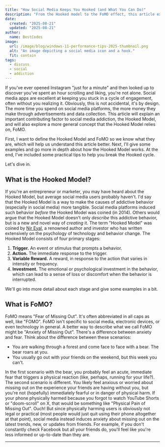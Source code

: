 ```yaml
---
title: "How Social Media Keeps You Hooked (and What You Can Do)"
description: "From the Hooked model to the FoMO effect, this article explores the psychology behind social media addiction and provides practical tips for overcoming it."
date:
  created: "2025-08-21"
  updated: "2025-08-21"
author:
  name: BestCodes
image:
  url: /image/blog/windows-11-performance-tips-2025-thumbnail.png
  alt: "An image depicting a social media icon and a hook."
  fit: contain
tags:
  - discuss
  - social
  - addiction
---
```


If you've ever opened Instagram "just for a minute" and then looked up to discover you've spent an hour scrolling and liking, you're not alone. Social media apps are excellent at keeping you stuck in a cycle of engagement, often without you realizing it. Obviously, this is not accidental, it's by design. The more time you spend on social media platforms, the more money they make through advertisements and data collection.
This article will explain an important contributing factor to social media addiction, the Hooked Model, and will also explore a more general concept that the Hooked Model relies on, FoMO.

First, I want to define the Hooked Model and FoMO so we know what they are, which will help us understand this article better. Next, I'll give some examples and go more in depth about how the Hooked Model works. At the end, I've included some practical tips to help you break the Hooked cycle.

Let's dive in.

## What is the Hooked Model?

If you're an entrepreneur or marketer, you may have heard about the Hooked Model, but average social media users probably haven't.
I'd say that the Hooked Model is a way to make the causes of addictive behavior (especially in social media) more tangible. Social media platforms induced such behavior _before_ the Hooked Model was coined (in 2014). Others would argue that the Hooked Model doesn't only _describe_ this addictive behavior, but is a new and novel way of _creating_ it. The term "Hooked Model" was coined by [Nir Eyal](https://www.nirandfar.com), a renowned author and investor who has written extensively on the psychology of technology and behavior change.
The Hooked Model consists of four primary stages:

1. **Trigger.** An event or stimulus that prompts a behavior.
2. **Action.** The immediate response to the trigger.
3. **Variable Reward.** A reward, in response to the action that varies in intensity or frequency.
4. **Investment.** The emotional or psychological investment in the behavior, which can lead to a sense of loss or discomfort when the behavior is interrupted.

We'll go into more detail about each stage and give some examples in a bit.

## What is FoMO?

FoMO means "Fear of Missing Out". It's often abbreviated in all caps as well, like "FOMO".
FoMO isn't specific to social media, electronic devices, or even technology in general. A better way to describe what we call FoMO might be "Anxiety of Missing Out".
There's a difference between anxiety and fear. Think about the difference between these scenarios:

- You are walking through a forest and come face to face with a bear. The bear roars at you.
- You usually go out with your friends on the weekend, but this week you can't.

In the first scenario with the bear, you probably feel an acute, immediate fear that triggers a physical reaction (like, perhaps, running for your life?). The second scenario is different. You likely feel anxious or worried about missing out on the experience your friends are having without you, but you're not (hopefully) immediately fearful or in danger of physical harm.
If your phone physically harmed because you forgot to watch YouTube Shorts or "doom-scroll" on X, that would be something like "Physical Pain of Missing Out". Ouch! But since physically harming users is obviously not legal or practical (most people would just quit using their phone altogether at that point), social media instead induces anxiety about missing out on the latest trends, new, or updates from friends. For example, if you don't constantly check Facebook but all your friends do, you'll feel like you're less informed or up-to-date than they are.

---

##
